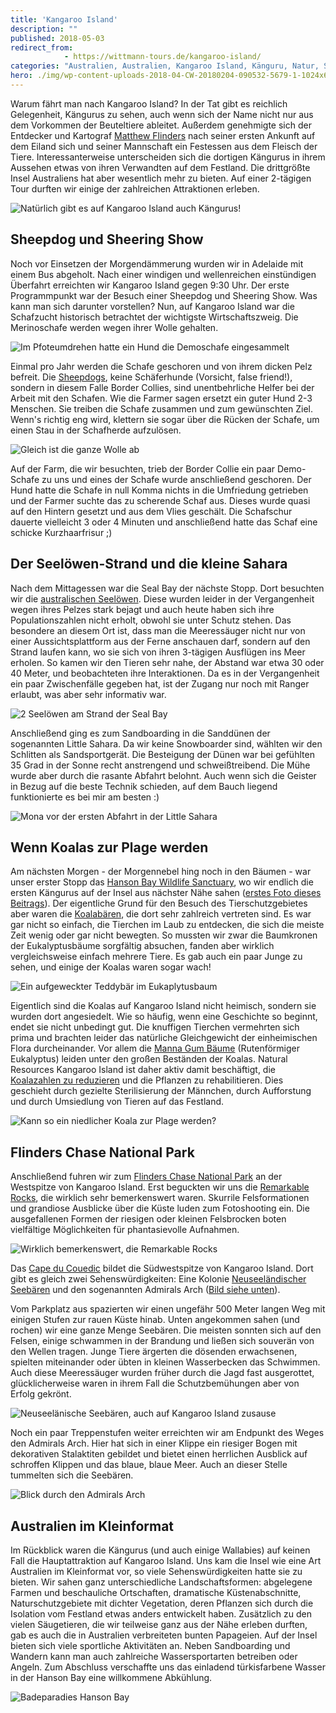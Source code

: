 ```yaml
---
title: 'Kangaroo Island'
description: ""
published: 2018-05-03
redirect_from: 
            - https://wittmann-tours.de/kangaroo-island/
categories: "Australien, Australien, Kangaroo Island, Känguru, Natur, Seebär, Seelöwe, Wildlife"
hero: ./img/wp-content-uploads-2018-04-CW-20180204-090532-5679-1-1024x683.jpg
---
```

Warum fährt man nach Kangaroo Island? In der Tat gibt es reichlich Gelegenheit, Kängurus zu sehen, auch wenn sich der Name nicht nur aus dem Vorkommen der Beuteltiere ableitet. Außerdem genehmigte sich der Entdecker und Kartograf [Matthew Flinders](https://de.wikipedia.org/wiki/Matthew_Flinders) nach seiner ersten Ankunft auf dem Eiland sich und seiner Mannschaft ein Festessen aus dem Fleisch der Tiere. Interessanterweise unterscheiden sich die dortigen Kängurus in ihrem Aussehen etwas von ihren Verwandten auf dem Festland. Die drittgrößte Insel Australiens hat aber wesentlich mehr zu bieten. Auf einer 2-tägigen Tour durften wir einige der zahlreichen Attraktionen erleben.

![Natürlich gibt es auf Kangaroo Island auch Kängurus!](./img/wp-content-uploads-2018-04-CW-20180204-090532-5679-1-1024x683.jpg)

<!--more-->

## Sheepdog und Sheering Show

Noch vor Einsetzen der Morgendämmerung wurden wir in Adelaide mit einem Bus abgeholt. Nach einer windigen und wellenreichen einstündigen Überfahrt erreichten wir Kangaroo Island gegen 9:30 Uhr. Der erste Programmpunkt war der Besuch einer Sheepdog und Sheering Show. Was kann man sich darunter vorstellen? Nun, auf Kangaroo Island war die Schafzucht historisch betrachtet der wichtigste Wirtschaftszweig. Die Merinoschafe werden wegen ihrer Wolle gehalten.

![Im Pfoteumdrehen hatte ein Hund die Demoschafe eingesammelt](./img/wp-content-uploads-2018-04-CW-20180203-100653-6028-1-1024x683.jpg)

Einmal pro Jahr werden die Schafe geschoren und von ihrem dicken Pelz befreit. Die [Sheepdogs](https://en.wikipedia.org/wiki/Sheep_dog), keine Schäferhunde (Vorsicht, false friend!), sondern in diesem Falle Border Collies, sind unentbehrliche Helfer bei der Arbeit mit den Schafen. Wie die Farmer sagen ersetzt ein guter Hund 2-3 Menschen. Sie treiben die Schafe zusammen und zum gewünschten Ziel. Wenn's richtig eng wird, klettern sie sogar über die Rücken der Schafe, um einen Stau in der Schafherde aufzulösen.

![Gleich ist die ganze Wolle ab](http://wittmann-tours.de/wp-content/uploads/2018/04/CW-20180203-102013-6040-1-1024x683.jpg)

Auf der Farm, die wir besuchten, trieb der Border Collie ein paar Demo-Schafe zu uns und eines der Schafe wurde anschließend geschoren. Der Hund hatte die Schafe in null Komma nichts in die Umfriedung getrieben und der Farmer suchte das zu scherende Schaf aus. Dieses wurde quasi auf den Hintern gesetzt und aus dem Vlies geschält. Die Schafschur dauerte vielleicht 3 oder 4 Minuten und anschließend hatte das Schaf eine schicke Kurzhaarfrisur ;)

## Der Seelöwen-Strand und die kleine Sahara

Nach dem Mittagessen war die Seal Bay der nächste Stopp. Dort besuchten wir die [australischen Seelöwen](https://de.wikipedia.org/wiki/Australischer_Seel%C3%B6we). Diese wurden leider in der Vergangenheit wegen ihres Pelzes stark bejagt und auch heute haben sich ihre Populationszahlen nicht erholt, obwohl sie unter Schutz stehen. Das besondere an diesem Ort ist, dass man die Meeressäuger nicht nur von einer Aussichtsplattform aus der Ferne anschauen darf, sondern auf den Strand laufen kann, wo sie sich von ihren 3-tägigen Ausflügen ins Meer erholen. So kamen wir den Tieren sehr nahe, der Abstand war etwa 30 oder 40 Meter, und beobachteten ihre Interaktionen. Da es in der Vergangenheit ein paar Zwischenfälle gegeben hat, ist der Zugang nur noch mit Ranger erlaubt, was aber sehr informativ war.

![2 Seelöwen am Strand der Seal Bay](http://wittmann-tours.de/wp-content/uploads/2018/04/CW-20180203-142116-5549-1-1024x683.jpg)

Anschließend ging es zum Sandboarding in die Sanddünen der sogenannten Little Sahara. Da wir keine Snowboarder sind, wählten wir den Schlitten als Sandsportgerät. Die Besteigung der Dünen war bei gefühlten 35 Grad in der Sonne recht anstrengend und schweißtreibend. Die Mühe wurde aber durch die rasante Abfahrt belohnt. Auch wenn sich die Geister in Bezug auf die beste Technik schieden, auf dem Bauch liegend funktionierte es bei mir am besten :)

![Mona vor der ersten Abfahrt in der Little Sahara](http://wittmann-tours.de/wp-content/uploads/2018/04/CW-20180203-152824-6057-1-1024x683.jpg)

## Wenn Koalas zur Plage werden

Am nächsten Morgen - der Morgennebel hing noch in den Bäumen - war unser erster Stopp das [Hanson Bay Wildlife Sanctuary](https://www.hansonbay.com.au/), wo wir endlich die ersten Kängurus auf der Insel aus nächster Nähe sahen ([erstes Foto dieses Beitrags](http://wittmann-tours.de/wp-content/uploads/2018/04/CW-20180204-090532-5679-1.jpg)). Der eigentliche Grund für den Besuch des Tierschutzgebietes aber waren die [Koalabären](https://de.wikipedia.org/wiki/Koala), die dort sehr zahlreich vertreten sind. Es war gar nicht so einfach, die Tierchen im Laub zu entdecken, die sich die meiste Zeit wenig oder gar nicht bewegten. So mussten wir zwar die Baumkronen der Eukalyptusbäume sorgfältig absuchen, fanden aber wirklich vergleichsweise einfach mehrere Tiere. Es gab auch ein paar Junge zu sehen, und einige der Koalas waren sogar wach!

![Ein aufgeweckter Teddybär im Eukaplytusbaum](http://wittmann-tours.de/wp-content/uploads/2018/04/CW-20180204-084003-5633-1-1024x683.jpg)

Eigentlich sind die Koalas auf Kangaroo Island nicht heimisch, sondern sie wurden dort angesiedelt. Wie so häufig, wenn eine Geschichte so beginnt, endet sie nicht unbedingt gut. Die knuffigen Tierchen vermehrten sich prima und brachten leider das natürliche Gleichgewicht der einheimischen Flora durcheinander. Vor allem die [Manna Gum Bäume](https://de.wikipedia.org/wiki/Rutenf%C3%B6rmiger_Eukalyptus) (Rutenförmiger Eukalyptus) leiden unter den großen Beständen der Koalas. Natural Resources Kangaroo Island ist daher aktiv damit beschäftigt, die [Koalazahlen zu reduzieren](http://www.naturalresources.sa.gov.au/kangarooisland/plants-and-animals/native-animals/koala-management) und die Pflanzen zu rehabilitieren. Dies geschieht durch gezielte Sterilisierung der Männchen, durch Aufforstung und durch Umsiedlung von Tieren auf das Festland.

![Kann so ein niedlicher Koala zur Plage werden?](http://wittmann-tours.de/wp-content/uploads/2018/04/CW-20180204-082851-5621-1-1024x683.jpg)

## Flinders Chase National Park

Anschließend fuhren wir zum [Flinders Chase National Park](https://en.wikipedia.org/wiki/Flinders_Chase_National_Park) an der Westspitze von Kangaroo Island. Erst beguckten wir uns die [Remarkable Rocks](https://en.wikipedia.org/wiki/Remarkable_Rocks), die wirklich sehr bemerkenswert waren. Skurrile Felsformationen und grandiose Ausblicke über die Küste luden zum Fotoshooting ein. Die ausgefallenen Formen der riesigen oder kleinen Felsbrocken boten vielfältige Möglichkeiten für phantasievolle Aufnahmen.

![Wirklich bemerkenswert, die Remarkable Rocks](http://wittmann-tours.de/wp-content/uploads/2018/04/CW-20180204-100357-5703-1-1024x683.jpg)

Das [Cape du Couedic](https://en.wikipedia.org/wiki/Cape_du_Couedic) bildet die Südwestspitze von Kangaroo Island. Dort gibt es gleich zwei Sehenswürdigkeiten: Eine Kolonie [Neuseeländischer Seebären](https://de.wikipedia.org/wiki/Neuseel%C3%A4ndischer_Seeb%C3%A4r) und den sogenannten Admirals Arch ([Bild siehe unten](http://wittmann-tours.de/wp-content/uploads/2018/04/CW-20180204-110354-5756-HDR-1.jpg)).

Vom Parkplatz aus spazierten wir einen ungefähr 500 Meter langen Weg mit einigen Stufen zur rauen Küste hinab. Unten angekommen sahen (und rochen) wir eine ganze Menge Seebären. Die meisten sonnten sich auf den Felsen, einige schwammen in der Brandung und ließen sich souverän von den Wellen tragen. Junge Tiere ärgerten die dösenden erwachsenen, spielten miteinander oder übten in kleinen Wasserbecken das Schwimmen. Auch diese Meeressäuger wurden früher durch die Jagd fast ausgerottet, glücklicherweise waren in ihrem Fall die Schutzbemühungen aber von Erfolg gekrönt.

![Neuseelänische Seebären, auch auf Kangaroo Island zusause](http://wittmann-tours.de/wp-content/uploads/2018/04/CW-20180204-111642-5789-1-1024x683.jpg)

Noch ein paar Treppenstufen weiter erreichten wir am Endpunkt des Weges den Admirals Arch. Hier hat sich in einer Klippe ein riesiger Bogen mit dekorativen Stalaktiten gebildet und bietet einen herrlichen Ausblick auf schroffen Klippen und das blaue, blaue Meer. Auch an dieser Stelle tummelten sich die Seebären.

![Blick durch den Admirals Arch](http://wittmann-tours.de/wp-content/uploads/2018/04/CW-20180204-110354-5756-HDR-1-1024x683.jpg)

## Australien im Kleinformat

Im Rückblick waren die Kängurus (und auch einige Wallabies) auf keinen Fall die Hauptattraktion auf Kangaroo Island. Uns kam die Insel wie eine Art Australien im Kleinformat vor, so viele Sehenswürdigkeiten hatte sie zu bieten. Wir sahen ganz unterschiedliche Landschaftsformen: abgelegene Farmen und beschauliche Ortschaften, dramatische Küstenabschnitte, Naturschutzgebiete mit dichter Vegetation, deren Pflanzen sich durch die Isolation vom Festland etwas anders entwickelt haben. Zusätzlich zu den vielen Säugetieren, die wir teilweise ganz aus der Nähe erleben durften, gab es auch die in Australien verbreiteten bunten Papageien. Auf der Insel bieten sich viele sportliche Aktivitäten an. Neben Sandboarding und Wandern kann man auch zahlreiche Wassersportarten betreiben oder Angeln. Zum Abschluss verschaffte uns das einladend türkisfarbene Wasser in der Hanson Bay eine willkommene Abkühlung.

![Badeparadies Hanson Bay](http://wittmann-tours.de/wp-content/uploads/2018/04/CW-20180204-141650-5816-1-1024x683.jpg)
